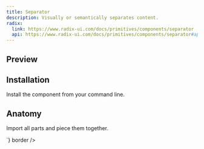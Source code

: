 ```yaml
---
title: Separator
description: Visually or semantically separates content.
radix:
  link: https://www.radix-ui.com/docs/primitives/components/separator
  api: https://www.radix-ui.com/docs/primitives/components/separator#api-reference
---
```

## Preview

<Preview>
  <Flex
    style={{
      flexDirection: "column",
      alignItems: "center",
      gap: "16px",
      width: '100%'
    }}
  >
    <Separator size="half"/>
    <Separator size="full"/>
  </Flex>
</Preview>

## Installation

Install the component from your command line.

<LiveProvider>
    <LiveEditor code={`npm install @raystack/apsara`} border/>
</LiveProvider>


## Anatomy
Import all parts and piece them together.

<LiveProvider>
    <LiveEditor code={`

<Separator size="half"/>
<Separator size="full"/>
`} border />
</LiveProvider>
